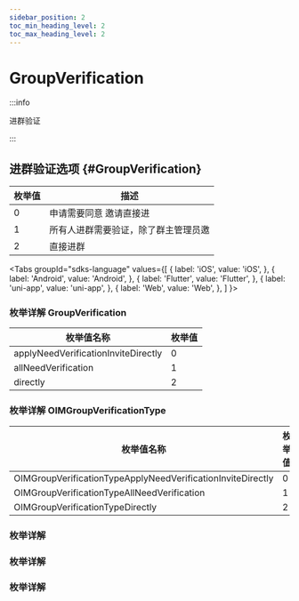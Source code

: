 ```yaml
---
sidebar_position: 2
toc_min_heading_level: 2
toc_max_heading_level: 2
---
```


# GroupVerification

:::info

进群验证

:::

## 进群验证选项 {#GroupVerification}

| 枚举值 | 描述                                 |
| ------ | ------------------------------------ |
| 0      | 申请需要同意 邀请直接进              |
| 1      | 所有人进群需要验证，除了群主管理员邀 |
| 2      | 直接进群                             |

<Tabs
groupId="sdks-language"
values={[
{ label: 'iOS', value: 'iOS', },
{ label: 'Android', value: 'Android', },
{ label: 'Flutter', value: 'Flutter', },
{ label: 'uni-app', value: 'uni-app', },
{ label: 'Web', value: 'Web', },
]
}>

<TabItem value="Flutter">

### 枚举详解 GroupVerification

| 枚举值名称                          | 枚举值 |
| ----------------------------------- | ------ |
| applyNeedVerificationInviteDirectly | 0      |
| allNeedVerification                 | 1      |
| directly                            | 2      |

</TabItem>

<TabItem value="iOS">

### 枚举详解 OIMGroupVerificationType

| 枚举值名称                                                  | 枚举值 |
| ----------------------------------------------------------- | ------ |
| OIMGroupVerificationTypeApplyNeedVerificationInviteDirectly | 0      |
| OIMGroupVerificationTypeAllNeedVerification                 | 1      |
| OIMGroupVerificationTypeDirectly                            | 2      |

</TabItem>

<TabItem value="Android">

### 枚举详解

</TabItem>

<TabItem value="Web">

### 枚举详解

</TabItem>

<TabItem value="uni-app">

### 枚举详解

</TabItem>

</Tabs>
